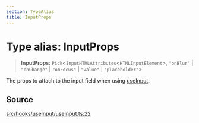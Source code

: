 ```yaml
---
section: TypeAlias
title: InputProps
---
```


# Type alias: InputProps

> **InputProps**: `Pick`\<`InputHTMLAttributes`\<`HTMLInputElement`\>, `"onBlur"` \| `"onChange"` \| `"onFocus"` \| `"value"` \| `"placeholder"`\>

The props to attach to the input field when using [useInput](/api/latest/functions/useInput.mdx).

## Source

[src/hooks/useInput/useInput.ts:22](https://github.com/gpbl/react-day-picker/blob/a8bfa5451/src/hooks/useInput/useInput.ts#L22)
